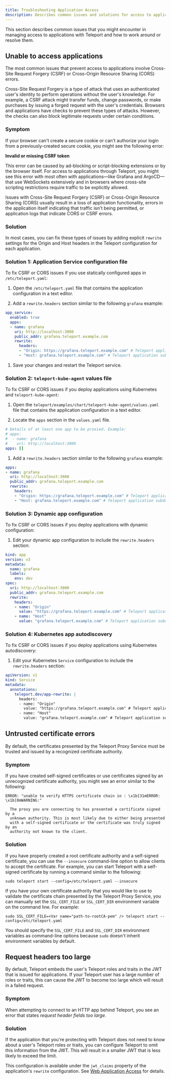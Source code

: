 ```yaml
---
title: Troubleshooting Application Access
description: Describes common issues and solutions for access to applications protected by Teleport.
---
```


This section describes common issues that you might encounter in managing access to applications
with Teleport and how to work around or resolve them.

## Unable to access applications

The most common issues that prevent access to applications involve Cross-Site Request Forgery (CSRF) or
Cross-Origin Resource Sharing (CORS) errors.

Cross-Site Request Forgery is a type of attack that uses an authenticated user's identity to perform operations
without the user's knowledge. For example, a CSRF attack might transfer funds, change passwords, or make purchases
by issuing a forged request with the user's credentials. Browsers and applications have checks to prevent these
types of attacks. However, the checks can also block legitimate requests under certain conditions.

### Symptom

If your browser can't create a secure cookie or can't authorize your login from a previously-created secure
cookie, you might see the following error:

**Invalid or missing CSRF token**

This error can be caused by ad-blocking or script-blocking extensions or by the browser itself.
For access to applications through Teleport, you might see this error with most often with
applications—like Grafana and ArgoCD—that use WebSockets extensively and in browsers where
cross-site scripting restrictions require traffic to be explicitly allowed.

Issues with Cross-Site Request Forgery (CSRF) or Cross-Origin Resource Sharing (CORS) usually
result in a loss of application functionality, errors in the application itself indicating that
traffic isn't being permitted, or application logs that indicate CORS or CSRF errors.

### Solution

In most cases, you can fix these types of issues by adding explicit `rewrite` settings for the Origin and Host headers
in the Teleport configuration for each application.

### Solution 1: Application Service configuration file

To fix CSRF or CORS issues if you use statically configured apps in `/etc/teleport.yaml`:

1. Open the `/etc/teleport.yaml` file that contains the application configuration in a text editor.

1. Add a `rewrite.headers` section similar to the following `grafana` example:

  ```yaml
  app_service:
    enabled: true
    apps:
    - name: grafana
      uri: http://localhost:3000
      public_addr: grafana.teleport.example.com
      rewrite:
        headers:
        - "Origin: https://grafana.teleport.example.com" # Teleport application subdomain prepended with "https://"
        - "Host: grafana.teleport.example.com" # Teleport application subdomain itself
  ```

1. Save your changes and restart the Teleport service.

### Solution 2: `teleport-kube-agent` values file

To fix CSRF or CORS issues if you deploy applications using Kubernetes and `teleport-kube-agent`:

1. Open the `teleport/examples/chart/teleport-kube-agent/values.yaml` file that contains the application
  configuration in a text editor.

1. Locate the `apps` section in the `values.yaml` file.

  ```yaml
  # Details of at least one app to be proxied. Example:
  # apps:
  #  - name: grafana
  #    uri: http://localhost:3000
  apps: []
  ```

1. Add a `rewrite.headers` section similar to the following `grafana` example:

  ```yaml
  apps:
  - name: grafana
    uri: http://localhost:3000
    public_addr: grafana.teleport.example.com
    rewrite:
      headers:
      - "Origin: https://grafana.teleport.example.com" # Teleport application subdomain prepended with "https://"
      - "Host: grafana.teleport.example.com" # Teleport application subdomain itself
  ```

### Solution 3: Dynamic app configuration

To fix CSRF or CORS issues if you deploy applications with dynamic configuration:

1. Edit your dynamic app configuration to include the `rewrite.headers` section:

  ```yaml
  kind: app
  version: v3
  metadata:
    name: grafana
    labels:
      env: dev
  spec:
    uri: http://localhost:3000
    public_addr: grafana.teleport.example.com
    rewrite:
      headers:
      - name: "Origin"
        value: "https://grafana.teleport.example.com" # Teleport application subdomain prepended with "https://"
      - name: "Host"
        value: "grafana.teleport.example.com" # Teleport application subdomain itself
  ```

### Solution 4: Kubernetes app autodiscovery

To fix CSRF or CORS issues if you deploy applications using Kubernetes autodiscovery:

1. Edit your Kubernetes `Service` configuration to include the `rewrite.headers` section:

  ```yaml
  apiVersion: v1
  kind: Service
  metadata:
    annotations:
      teleport.dev/app-rewrite: |
        headers:
        - name: "Origin"
          value: "https://grafana.teleport.example.com" # Teleport application subdomain prepended with "https://"
        - name: "Host"
          value: "grafana.teleport.example.com" # Teleport application subdomain itself
  ```

## Untrusted certificate errors

By default, the certificates presented by the Teleport Proxy Service must be trusted and issued by
a recognized certificate authority.

### Symptom

If you have created self-signed certificates or use certificates signed by an unrecognized
certificate authority, you might see an error similar to the following:

```text
ERROR: "unable to verify HTTPS certificate chain in : \x1b[31mERROR: \x1b[0mWARNING:"

  The proxy you are connecting to has presented a certificate signed by a
  unknown authority. This is most likely due to either being presented
  with a self-signed certificate or the certificate was truly signed by an
  authority not known to the client.
```

### Solution

If you have properly created a root certificate authority and a self-signed
certificate, you can use the `--insecure` command-line option to allow clients
to accept the certificate. For example, you can start Teleport with a self-signed
certificate by running a command similar to the following:

```code
sudo teleport start --config=/etc/teleport.yaml --insecure
```

If you have your own certificate authority that you would like to use to
validate the certificate chain presented by the Teleport Proxy Service, you can
manually set the `SSL_CERT_FILE` or `SSL_CERT_DIR` environment variable on the
command line. For example:

```code
sudo SSL_CERT_FILE=<Var name="path-to-rootCA-pem" /> teleport start --config=/etc/teleport.yaml
```

You should specify the `SSL_CERT_FILE` and `SSL_CERT_DIR` environment variables as command-line
options because `sudo` doesn't inherit environment variables by default.

## Request headers too large

By default, Teleport embeds the user's Teleport roles and traits in the JWT that
is issued for applications. If your Teleport user has a large number of roles or
traits, this can cause the JWT to become too large which will result in a failed
request.

### Symptom

When attempting to connect to an HTTP app behind Teleport, you see an error
that states *request header fields too large*.

### Solution

If the application that you're protecting with Teleport does not need to know
about a user's Teleport roles or traits, you can configure Teleport to omit
this information from the JWT. This will result in a smaller JWT that is less
likely to exceed the limit.

This configuration is available under the `jwt_claims` property of the
application's `rewrite` configuration. See
[Web Application Access](./guides/connecting-apps.mdx#configuring-the-jwt-token)
for details.
